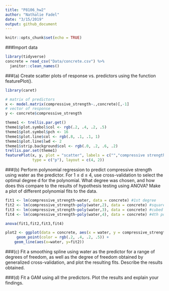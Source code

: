 ```yaml
---
title: "P8106_hw2"
author: "Nathalie Fadel"
date: "3/15/2019"
output: github_document
---
```


```r
knitr::opts_chunk$set(echo = TRUE)
```

###Import data
```r
library(tidyverse)
concrete = read_csv("Data/concrete.csv") %>%
  janitor::clean_names()

```

###(a) Create scatter plots of response vs. predictors using the function featurePlot().
```r
library(caret)

# matrix of predictors 
x <- model.matrix(compressive_strength~.,concrete)[,-1]
# vector of response
y <- concrete$compressive_strength

theme1 <- trellis.par.get()
theme1$plot.symbol$col <- rgb(.2, .4, .2, .5)
theme1$plot.symbol$pch <- 16
theme1$plot.line$col <- rgb(.8, .1, .1, 1)
theme1$plot.line$lwd <- 2
theme1$strip.background$col <- rgb(.0, .2, .6, .2)
trellis.par.set(theme1)
featurePlot(x, y, plot = "scatter", labels = c("","compressive strength"),
            type = c("p"), layout = c(4, 2))
```

###(b) Perform polynomial regression to predict compressive strength using water as the
predictor. For 1 ≤ d ≤ 4, use cross-validation to select the optimal degree d for
the polynomial. What degree was chosen, and how does this compare to the results
of hypothesis testing using ANOVA? Make a plot of different polynomial fits to the
data.
```r
fit1 <- lm(compressive_strength~water, data = concrete) #1st degree
fit2 <- lm(compressive_strength~poly(water,2), data = concrete) #squared
fit3 <- lm(compressive_strength~poly(water,3), data = concrete) #cubed
fit4 <- lm(compressive_strength~poly(water,4), data = concrete) #4th power

anova(fit1,fit2,fit3,fit4) 

plot2 <- ggplot(data = concrete, aes(x = water, y = compressive_strength)) +
     geom_point(color = rgb(.2, .4, .2, .5)) + 
    geom_line(aes(x=water, y=fit2))

```

###(c) Fit a smoothing spline using water as the predictor for a range of degrees of
freedom, as well as the degree of freedom obtained by generalized cross-validation,
and plot the resulting fits. Describe the results obtained.

###(d) Fit a GAM using all the predictors. Plot the results and explain your findings.

